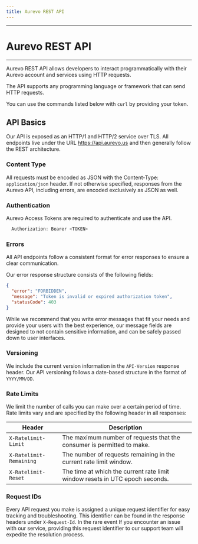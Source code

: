 ```yaml
---
title: Aurevo REST API
---
```


---

# Aurevo REST API

---

Aurevo REST API allows developers to interact programmatically with their Aurevo
account and services using HTTP requests.

The API supports any programming language or framework that can send HTTP
requests.

You can use the commands listed below with `curl` by providing your token.

## API Basics

Our API is exposed as an HTTP/1 and HTTP/2 service over TLS. All endpoints live
under the URL https://api.aurevo.us and then generally follow the REST
architecture.

### Content Type

All requests must be encoded as JSON with the Content-Type: `application/json`
header. If not otherwise specified, responses from the Aurevo API, including
errors, are encoded exclusively as JSON as well.

### Authentication

Aurevo Access Tokens are required to authenticate and use the API.

```js filename="index.js" copy
  Authorization: Bearer <TOKEN>
```

### Errors

All API endpoints follow a consistent format for error responses to ensure a
clear communication.

Our error response structure consists of the following fields:

```json filename="error.json" copy
{
  "error": "FORBIDDEN",
  "message": "Token is invalid or expired authorization token",
  "statusCode": 403
}
```

While we recommend that you write error messages that fit your needs and provide
your users with the best experience, our message fields are designed to not
contain sensitive information, and can be safely passed down to user interfaces.

### Versioning

We include the current version information in the `API-Version` response header.
Our API versioning follows a date-based structure in the format of `YYYY/MM/DD`.

### Rate Limits

We limit the number of calls you can make over a certain period of time. Rate
limits vary and are specified by the following header in all responses:

| Header                  | Description                                                                  |
| ----------------------- | ---------------------------------------------------------------------------- |
| `X-Ratelimit-Limit`     | The maximum number of requests that the consumer is permitted to make.       |
| `X-Ratelimit-Remaining` | The number of requests remaining in the current rate limit window.           |
| `X-Ratelimit-Reset`     | The time at which the current rate limit window resets in UTC epoch seconds. |

### Request IDs

Every API request you make is assigned a unique request identifier for easy
tracking and troubleshooting. This identifier can be found in the response
headers under `X-Request-Id`. In the rare event If you encounter an issue with
our service, providing this request identifier to our support team will expedite
the resolution process.
